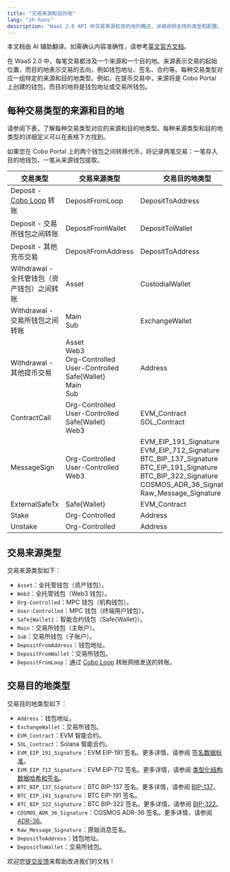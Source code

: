 ```yaml
---
title: "交易来源和目的地"
lang: "zh-hans"
description: "WaaS 2.0 API 中交易来源和目的地的概述，详细说明支持的类型和配置。"
---
```

<Note>本文档由 AI 辅助翻译。如需确认内容准确性，请参考[英文官方文档](https://www.cobo.com/developers/v2/guides/overview/introduction)。</Note>

在 WaaS 2.0 中，每笔交易都涉及一个来源和一个目的地。来源表示交易的起始位置，而目的地表示交易的去向，例如钱包地址、签名、合约等。每种交易类型对应一组特定的来源和目的地类型。例如，在提币交易中，来源将是 Cobo Portal 上创建的钱包，而目的地将是钱包地址或交易所钱包。

## 每种交易类型的来源和目的地

请参阅下表，了解每种交易类型对应的来源和目的地类型。每种来源类型和目的地类型的详细定义可以在表格下方找到。

<Note>如果您在 Cobo Portal 上的两个钱包之间转移代币，将记录两笔交易：一笔存入目的地钱包，一笔从来源钱包提取。</Note>

| 交易类型                                   | 交易来源类型                                                                                     | 交易目的地类型            |
|----------------------------------------------------|-------------------------------------------------------------------------------------------------|--------------------------|
| Deposit - [Cobo Loop](https://manuals.cobo.com/cn/portal/custodial-wallets/cobo-loop) 转账       | DepositFromLoop                                                                                | DepositToAddress         |
| Deposit - 交易所钱包之间转账       | DepositFromWallet                                                                              | DepositToWallet          |
| Deposit - 其他充币交易               | DepositFromAddress                                                                            | DepositToAddress         |
| Withdrawal - 全托管钱包（资产钱包）之间转账              | Asset                                                                            | CustodialWallet         |
| Withdrawal - 交易所钱包之间转账    | Main<br />Sub                                                                                    | ExchangeWallet           |
| Withdrawal - 其他提币交易         | Asset<br />Web3<br />Org-Controlled<br />User-Controlled<br />Safe\{Wallet\}<br />Main<br />Sub                      | Address                  |
| ContractCall                                      | Org-Controlled<br />User-Controlled<br />Safe\{Wallet\}<br />Web3                                               | EVM_Contract<br />SOL_Contract             |
| MessageSign                                       | Org-Controlled<br />User-Controlled<br />Web3                                                                | EVM_EIP_191_Signature<br />EVM_EIP_712_Signature<br />BTC_BIP_137_Signature<br />BTC_EIP_191_Signature<br />BTC_BIP_322_Signature<br />COSMOS_ADR_36_Signature<br />Raw_Message_Signature |
| ExternalSafeTx                                    | Safe\{Wallet\}                                                                                   |       EVM_Contract        |
| Stake                                   | Org-Controlled                                                                                  |    Address          |
| Unstake                                    | Org-Controlled                                                                                   |    Address          |

## 交易来源类型

交易来源类型如下：
- `Asset`：全托管钱包（资产钱包）。
- `Web3`：全托管钱包（Web3 钱包）。
- `Org-Controlled`：MPC 钱包（机构钱包）。
- `User-Controlled`：MPC 钱包（终端用户钱包）。
- `Safe{Wallet}`：智能合约钱包（Safe{Wallet}）。
- `Main`：交易所钱包（主账户）。
- `Sub`：交易所钱包（子账户）。
- `DepositFromAddress`：钱包地址。
- `DepositFromWallet`：交易所钱包。
- `DepositFromLoop`：通过 [Cobo Loop](https://manuals.cobo.com/cn/portal/custodial-wallets/cobo-loop) 转账网络发送的转账。

## 交易目的地类型

交易目的地类型如下：
- `Address`：钱包地址。
- `ExchangeWallet`：交易所钱包。
- `EVM_Contract`：EVM 智能合约。
- `SOL_Contract`：Solana 智能合约。
- `EVM_EIP_191_Signature`：EVM EIP-191 签名。更多详情，请参阅 [签名数据标准](https://eips.ethereum.org/EIPS/eip-191)。
- `EVM_EIP_712_Signature`：EVM EIP-712 签名。更多详情，请参阅 [类型化结构数据哈希和签名](https://eips.ethereum.org/EIPS/eip-712)。
- `BTC_BIP_137_Signature`：BTC BIP-137 签名。更多详情，请参阅 [BIP-137](https://github.com/bitcoin/bips/blob/master/bip-0137.mediawiki)。
- `BTC_EIP_191_Signature`：BTC EIP-191 签名。
- `BTC_BIP_322_Signature`：BTC BIP-322 签名。更多详情，请参阅 [BIP-322](https://github.com/bitcoin/bips/blob/master/bip-0322.mediawiki)。
- `COSMOS_ADR_36_Signature`：COSMOS ADR-36 签名。更多详情，请参阅 [ADR-36](https://github.com/cosmos/cosmos-sdk/blob/main/docs/architecture/adr-036-arbitrary-signature.md)。
- `Raw_Message_Signature`：原始消息签名。
- `DepositToAddress`：钱包地址。
- `DepositToWallet`：交易所钱包。

<Tip>欢迎您[提交反馈](https://forms.zohopublic.com/cobo/form/DocumentFeedbackForm/formperma/QvLOhxJv1_JMsJ-1dleZ8Itb_7rzN-LtgvsDdxosoVI)来帮助改进我们的文档！</Tip>
